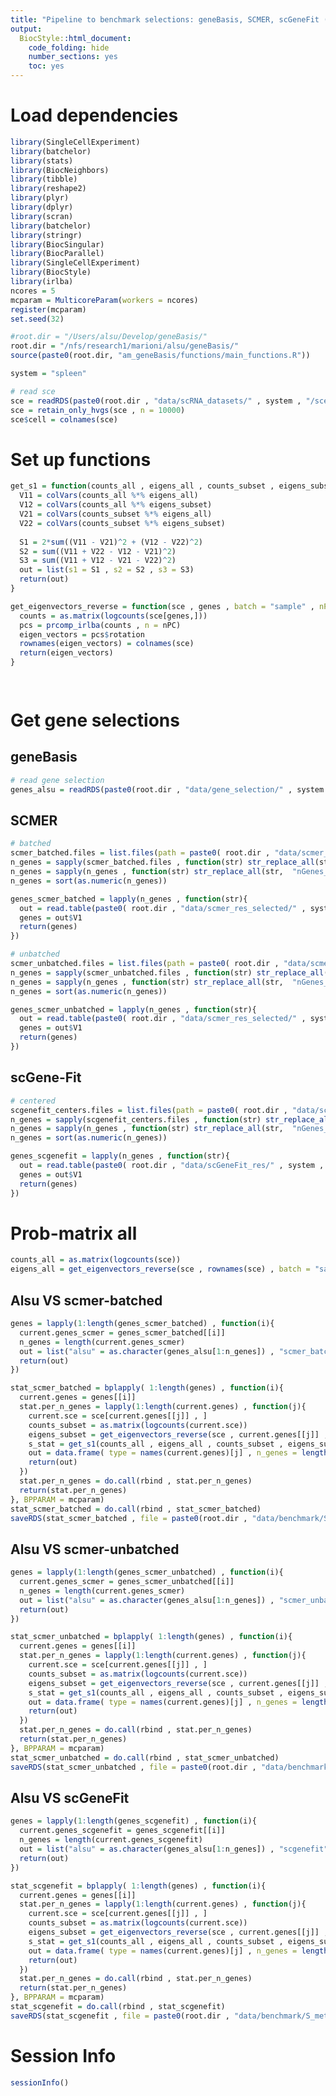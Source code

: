 ```yaml
---
title: "Pipeline to benchmark selections: geneBasis, SCMER, scGeneFit (marker selection) for cell score"
output:
  BiocStyle::html_document:
    code_folding: hide
    number_sections: yes
    toc: yes  
---
```

# Load dependencies

```r


library(SingleCellExperiment)
library(batchelor)
library(stats)
library(BiocNeighbors)
library(tibble)
library(reshape2)
library(plyr)
library(dplyr)
library(scran)
library(batchelor)
library(stringr)
library(BiocSingular)
library(BiocParallel)
library(SingleCellExperiment)
library(BiocStyle)
library(irlba)
ncores = 5
mcparam = MulticoreParam(workers = ncores)
register(mcparam)
set.seed(32)

#root.dir = "/Users/alsu/Develop/geneBasis/"
root.dir = "/nfs/research1/marioni/alsu/geneBasis/"
source(paste0(root.dir, "am_geneBasis/functions/main_functions.R"))

system = "spleen"

# read sce 
sce = readRDS(paste0(root.dir , "data/scRNA_datasets/" , system , "/sce_" , system , ".Rds"))
sce = retain_only_hvgs(sce , n = 10000)
sce$cell = colnames(sce)

```

# Set up functions

```r


get_s1 = function(counts_all , eigens_all , counts_subset , eigens_subset){
  V11 = colVars(counts_all %*% eigens_all)
  V12 = colVars(counts_all %*% eigens_subset)
  V21 = colVars(counts_subset %*% eigens_all)
  V22 = colVars(counts_subset %*% eigens_subset)
  
  S1 = 2*sum((V11 - V21)^2 + (V12 - V22)^2)
  S2 = sum((V11 + V22 - V12 - V21)^2)
  S3 = sum((V11 + V12 - V21 - V22)^2)
  out = list(s1 = S1 , s2 = S2 , s3 = S3)
  return(out)
}

get_eigenvectors_reverse = function(sce , genes , batch = "sample" , nPC = 100){
  counts = as.matrix(logcounts(sce[genes,]))
  pcs = prcomp_irlba(counts , n = nPC)
  eigen_vectors = pcs$rotation  
  rownames(eigen_vectors) = colnames(sce)
  return(eigen_vectors)
}

  

```

# Get gene selections

## geneBasis

```r

# read gene selection 
genes_alsu = readRDS(paste0(root.dir , "data/gene_selection/" , system , "/" , "gene_selection_1.Rds"))


```

## SCMER

```r


# batched
scmer_batched.files = list.files(path = paste0( root.dir , "data/scmer_res_selected/" , system , "/batched/" ))
n_genes = sapply(scmer_batched.files , function(str) str_replace_all(str,  ".txt" , ""))
n_genes = sapply(n_genes , function(str) str_replace_all(str,  "nGenes_" , ""))
n_genes = sort(as.numeric(n_genes))

genes_scmer_batched = lapply(n_genes , function(str){
  out = read.table(paste0( root.dir , "data/scmer_res_selected/" , system , "/batched/nGenes_" , str , ".txt") , header = F)
  genes = out$V1
  return(genes)
})

# unbatched
scmer_unbatched.files = list.files(path = paste0( root.dir , "data/scmer_res_selected/" , system , "/unbatched/" ))
n_genes = sapply(scmer_unbatched.files , function(str) str_replace_all(str,  ".txt" , ""))
n_genes = sapply(n_genes , function(str) str_replace_all(str,  "nGenes_" , ""))
n_genes = sort(as.numeric(n_genes))

genes_scmer_unbatched = lapply(n_genes , function(str){
  out = read.table(paste0( root.dir , "data/scmer_res_selected/" , system , "/unbatched/nGenes_" , str , ".txt") , header = F)
  genes = out$V1
  return(genes)
})


```

## scGene-Fit

```r

# centered
scgenefit_centers.files = list.files(path = paste0( root.dir , "data/scGeneFit_res/" , system , "/centers/" ))
n_genes = sapply(scgenefit_centers.files , function(str) str_replace_all(str,  ".txt" , ""))
n_genes = sapply(n_genes , function(str) str_replace_all(str,  "nGenes_" , ""))
n_genes = sort(as.numeric(n_genes))

genes_scgenefit = lapply(n_genes , function(str){
  out = read.table(paste0( root.dir , "data/scGeneFit_res/" , system , "/centers/nGenes_" , str , ".txt") , header = F)
  genes = out$V1
  return(genes)
})


```

# Prob-matrix all

```r


counts_all = as.matrix(logcounts(sce))
eigens_all = get_eigenvectors_reverse(sce , rownames(sce) , batch = "sample" , nPC = 100)


```

## Alsu VS scmer-batched

```r


genes = lapply(1:length(genes_scmer_batched) , function(i){
  current.genes_scmer = genes_scmer_batched[[i]]
  n_genes = length(current.genes_scmer)
  out = list("alsu" = as.character(genes_alsu[1:n_genes]) , "scmer_batched" = as.character(current.genes_scmer) , "hvgs" = as.character(get_hvgs(sce , n = n_genes)))
  return(out)
})

stat_scmer_batched = bplapply( 1:length(genes) , function(i){
  current.genes = genes[[i]]
  stat.per_n_genes = lapply(1:length(current.genes) , function(j){
    current.sce = sce[current.genes[[j]] , ]
    counts_subset = as.matrix(logcounts(current.sce))
    eigens_subset = get_eigenvectors_reverse(sce , current.genes[[j]] , batch = "sample" , nPC = 100)
    s_stat = get_s1(counts_all , eigens_all , counts_subset , eigens_subset)
    out = data.frame( type = names(current.genes)[j] , n_genes = length(current.genes[[j]]) , s1 = s_stat$s1 , s2 = s_stat$s2 , s3 = s_stat$s3 )
    return(out)
  })
  stat.per_n_genes = do.call(rbind , stat.per_n_genes)
  return(stat.per_n_genes)
}, BPPARAM = mcparam)
stat_scmer_batched = do.call(rbind , stat_scmer_batched)
saveRDS(stat_scmer_batched , file = paste0(root.dir , "data/benchmark/S_metric/" , system , "/S__scmer_batched.Rds"))


```

## Alsu VS scmer-unbatched

```r


genes = lapply(1:length(genes_scmer_unbatched) , function(i){
  current.genes_scmer = genes_scmer_unbatched[[i]]
  n_genes = length(current.genes_scmer)
  out = list("alsu" = as.character(genes_alsu[1:n_genes]) , "scmer_unbatched" = as.character(current.genes_scmer) , "hvgs" = as.character(get_hvgs(sce , n = n_genes)))
  return(out)
})

stat_scmer_unbatched = bplapply( 1:length(genes) , function(i){
  current.genes = genes[[i]]
  stat.per_n_genes = lapply(1:length(current.genes) , function(j){
    current.sce = sce[current.genes[[j]] , ]
    counts_subset = as.matrix(logcounts(current.sce))
    eigens_subset = get_eigenvectors_reverse(sce , current.genes[[j]] , batch = "sample" , nPC = 100)
    s_stat = get_s1(counts_all , eigens_all , counts_subset , eigens_subset)
    out = data.frame( type = names(current.genes)[j] , n_genes = length(current.genes[[j]]) , s1 = s_stat$s1 , s2 = s_stat$s2 , s3 = s_stat$s3 )
    return(out)
  })
  stat.per_n_genes = do.call(rbind , stat.per_n_genes)
  return(stat.per_n_genes)
}, BPPARAM = mcparam)
stat_scmer_unbatched = do.call(rbind , stat_scmer_unbatched)
saveRDS(stat_scmer_unbatched , file = paste0(root.dir , "data/benchmark/S_metric/" , system , "/S__scmer_unbatched.Rds"))


```

## Alsu VS scGeneFit

```r


genes = lapply(1:length(genes_scgenefit) , function(i){
  current.genes_scgenefit = genes_scgenefit[[i]]
  n_genes = length(current.genes_scgenefit)
  out = list("alsu" = as.character(genes_alsu[1:n_genes]) , "scgenefit" = as.character(current.genes_scgenefit))
  return(out)
})

stat_scgenefit = bplapply( 1:length(genes) , function(i){
  current.genes = genes[[i]]
  stat.per_n_genes = lapply(1:length(current.genes) , function(j){
    current.sce = sce[current.genes[[j]] , ]
    counts_subset = as.matrix(logcounts(current.sce))
    eigens_subset = get_eigenvectors_reverse(sce , current.genes[[j]] , batch = "sample" , nPC = 100)
    s_stat = get_s1(counts_all , eigens_all , counts_subset , eigens_subset)
    out = data.frame( type = names(current.genes)[j] , n_genes = length(current.genes[[j]]) , s1 = s_stat$s1 , s2 = s_stat$s2 , s3 = s_stat$s3 )
    return(out)
  })
  stat.per_n_genes = do.call(rbind , stat.per_n_genes)
  return(stat.per_n_genes)
}, BPPARAM = mcparam)
stat_scgenefit = do.call(rbind , stat_scgenefit)
saveRDS(stat_scgenefit , file = paste0(root.dir , "data/benchmark/S_metric/" , system , "/S__scgenefit.Rds"))


```


# Session Info

```r
sessionInfo()
```
